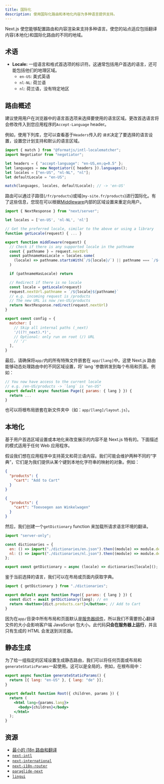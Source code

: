 ```yaml
---
title: 国际化
description: 使用国际化路由和本地化内容为多种语言提供支持。
---
```


Next.js 使您能够配置路由和内容渲染来支持多种语言。使您的站点适应包括翻译内容(本地化)和国际化路由的不同的地域。

## 术语

- **Locale:** 一组语言和格式首选项的标识符。这通常包括用户首选的语言，还可能包括他们的地理区域。
  - `en-US`: 美式英语
  - `nl-NL`: 荷兰语
  - `nl`: 荷兰语，没有特定地区

## 路由概述

建议使用用户在浏览器中的语言首选项来选择要使用的语言区域。更改首选语言将会修改传入到您应用程序的`Accept-Language` header。

例如，使用下列库，您可以查看基于`Headers`传入的 `请求`决定了要选择的语言设置，设置您计划支持和默认的语言区域。

```js filename="middleware.js"
import { match } from "@formatjs/intl-localematcher";
import Negotiator from "negotiator";

let headers = { "accept-language": "en-US,en;q=0.5" };
let languages = new Negotiator({ headers }).languages();
let locales = ["en-US", "nl-NL", "nl"];
let defaultLocale = "en-US";

match(languages, locales, defaultLocale); // -> 'en-US'
```

路由可以通过子路径(`/fr/products`)或域(`my-site.fr/products`)进行国际化。有了这些信息，您现在可以根据[Middleware](/docs/content/app/building-your-application/routing/middleware)内部的区域设置来重定向用户。

```js filename="middleware.js"
import { NextResponse } from "next/server";

let locales = ['en-US', 'nl-NL', 'nl']

// Get the preferred locale, similar to the above or using a library
function getLocale(request) { ... }

export function middleware(request) {
  // Check if there is any supported locale in the pathname
  const { pathname } = request.nextUrl
  const pathnameHasLocale = locales.some(
    (locale) => pathname.startsWith(`/${locale}/`) || pathname === `/${locale}`
  )

  if (pathnameHasLocale) return

  // Redirect if there is no locale
  const locale = getLocale(request)
  request.nextUrl.pathname = `/${locale}${pathname}`
  // e.g. incoming request is /products
  // The new URL is now /en-US/products
  return NextResponse.redirect(request.nextUrl)
}

export const config = {
  matcher: [
    // Skip all internal paths (_next)
    '/((?!_next).*)',
    // Optional: only run on root (/) URL
    // '/'
  ],
}
```

最后，请确保将`app/`内的所有特殊文件嵌套在 `app/[lang]`中。这使 Next.js 路由能够动态处理路由中的不同区域设置，将' lang '参数转发到每个布局和页面。例如：

```jsx filename="app/[lang]/page.js"
// You now have access to the current locale
// e.g. /en-US/products -> `lang` is "en-US"
export default async function Page({ params: { lang } }) {
  return ...
}
```

也可以将根布局嵌套在新文件夹中（如：`app/[lang]/layout.js`）。

## 本地化

基于用户首选区域设置或本地化来改变展示的内容不是 Next.js 特有的。下面描述的模式适用于任何 Web 应用程序。

假设我们想在应用程序中支持英文和荷兰语内容。我们可能会维护两种不同的“字典”，它们是为我们提供从某个键到本地化字符串的映射的对象。例如：

```json filename="dictionaries/en.json"
{
  "products": {
    "cart": "Add to Cart"
  }
}
```

```json filename="dictionaries/nl.json"
{
  "products": {
    "cart": "Toevoegen aan Winkelwagen"
  }
}
```

然后，我们创建一个`getDictionary` function 来加载所请求语言环境的翻译。

```jsx filename="app/[lang]/dictionaries.js"
import "server-only";

const dictionaries = {
  en: () => import("./dictionaries/en.json").then((module) => module.default),
  nl: () => import("./dictionaries/nl.json").then((module) => module.default),
};

export const getDictionary = async (locale) => dictionaries[locale]();
```

鉴于当前选择的语言，我们可以在布局或页面内获取字典。

```jsx filename="app/[lang]/page.js"
import { getDictionary } from "./dictionaries";

export default async function Page({ params: { lang } }) {
  const dict = await getDictionary(lang); // en
  return <button>{dict.products.cart}</button>; // Add to Cart
}
```

因为在`app/`目录中所有布局和页面默认是[服务器组件](/docs/content/app/building-your-application/rendering/server-components)，所以我们不需要担心翻译文件的大小会影响客户端 JavaScript 包大小。此代码**只会在服务器上运行**，并且只有生成的 HTML 会发送到浏览器。

## 静态生成

为了给一组指定的区域设置生成静态路由，我们可以将任何页面或布局和`generateStaticParams`一起使用。这可以是全局的，例如，在根布局中：

```jsx filename="app/[lang]/layout.js"
export async function generateStaticParams() {
  return [{ lang: "en-US" }, { lang: "de" }];
}

export default function Root({ children, params }) {
  return (
    <html lang={params.lang}>
      <body>{children}</body>
    </html>
  );
}
```

## 资源

- [最小的 i18n 路由和翻译](https://github.com/vercel/next.js/tree/canary/examples/app-dir-i18n-routing)
- [`next-intl`](https://next-intl-docs.vercel.app/docs/next-13)
- [`next-international`](https://github.com/QuiiBz/next-international)
- [`next-i18n-router`](https://github.com/i18nexus/next-i18n-router)
- [`paraglide-next`](https://inlang.com/m/osslbuzt/paraglide-next-i18n)
- [`lingui`](https://lingui.dev)
